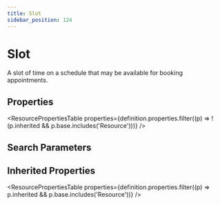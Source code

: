 ```yaml
---
title: Slot
sidebar_position: 124
---
```



# Slot

A slot of time on a schedule that may be available for booking appointments.

## Properties

<ResourcePropertiesTable properties={definition.properties.filter((p) => !(p.inherited && p.base.includes('Resource')))} />

## Search Parameters

<SearchParamsTable searchParams={definition.searchParameters} />

## Inherited Properties

<ResourcePropertiesTable properties={definition.properties.filter((p) => p.inherited && p.base.includes('Resource'))} />


